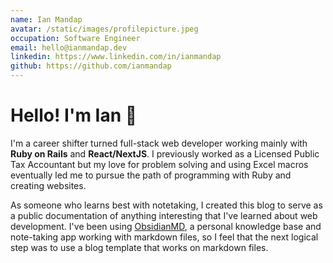 ```yaml
---
name: Ian Mandap
avatar: /static/images/profilepicture.jpeg
occupation: Software Engineer
email: hello@ianmandap.dev
linkedin: https://www.linkedin.com/in/ianmandap
github: https://github.com/ianmandap
---
```


# Hello! I'm Ian 👋
I'm a career shifter turned full-stack web developer working mainly with **Ruby on Rails** and **React/NextJS**. I previously worked as a Licensed Public Tax Accountant but my love for problem solving and using Excel macros eventually led me to pursue the path of programming with Ruby and creating websites.

As someone who learns best with notetaking, I created this blog to serve as a public documentation of anything interesting that I've learned about web development. I've been using [ObsidianMD](https://obsidian.md/), a personal knowledge base and note-taking app working with markdown files, so I feel that the next logical step was to use a blog template that works on markdown files. 



